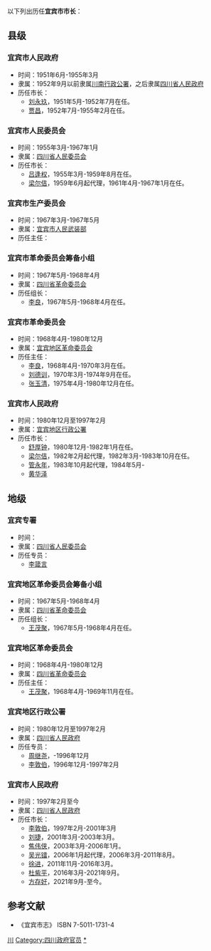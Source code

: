 以下列出历任'''宜宾市市长'''：
==县级==
===宜宾市人民政府===
*时间：1951年6月-1955年3月
*隶属：1952年9月以前隶属[[川南行政公署|川南行政公署]]，之后隶属[[四川省人民政府|四川省人民政府]]
*历任市长：
**[[刘永玖|刘永玖]]，1951年5月-1952年7月在任。
**[[贾昌|贾昌]]，1952年7月-1955年2月在任。
===宜宾市人民委员会===
*时间：1955年3月-1967年1月
*隶属：[[四川省人民委员会|四川省人民委员会]]
*历任市长：
**[[吕逢权|吕逢权]]，1955年3月-1959年8月在任。
**[[梁尔佶|梁尔佶]]，1959年6月起代理，1961年4月-1967年1月在任。
===宜宾市生产委员会===
*时间：1967年3月-1967年5月
*隶属：[[宜宾市人民武装部|宜宾市人民武装部]]
*历任主任：
===宜宾市革命委员会筹备小组===
*时间：1967年5月-1968年4月
*隶属：[[四川省革命委员会|四川省革命委员会]]
*历任组长：
**[[李良|李良]]，1967年5月-1968年4月在任。
===宜宾市革命委员会===
*时间：1968年4月-1980年12月
*隶属：[[宜宾地区革命委员会|宜宾地区革命委员会]]
*历任主任：
**[[李良|李良]]，1968年4月-1970年3月在任。
**[[刘德训|刘德训]]，1970年3月-1974年9月在任。
**[[张玉清|张玉清]]，1975年4月-1980年12月在任。
===宜宾市人民政府===
*时间：1980年12月至1997年2月
*隶属：[[宜宾地区行政公署|宜宾地区行政公署]]
*历任市长：
**[[舒厚钟|舒厚钟]]，1980年12月-1982年1月在任。
**[[梁尔佶|梁尔佶]]，1982年2月起代理，1982年3月-1983年10月在任。
**[[管永年|管永年]]，1983年10月起代理，1984年5月-
**[[黄华泽|黄华泽]]
==地级==
===宜宾专署===
*时间：
*隶属：[[四川省人民委员会|四川省人民委员会]]
*历任专员：
**[[李箴言|李箴言]]
===宜宾地区革命委员会筹备小组===
*时间：1967年5月-1968年4月
*隶属：[[四川省革命委员会|四川省革命委员会]]
*历任组长：
**[[王茂聚|王茂聚]]，1967年5月-1968年4月在任。
===宜宾地区革命委员会===
*时间：1968年4月-1980年12月
*隶属：[[四川省革命委员会|四川省革命委员会]]
*历任主任：
**[[王茂聚|王茂聚]]，1968年4月-1969年11月在任。
===宜宾地区行政公署===
*时间：1980年12月至1997年2月
*隶属：[[四川省人民政府|四川省人民政府]]
*历任专员：
**[[周继尧|周继尧]]，-1996年12月
**[[李敦伯|李敦伯]]，1996年12月-1997年2月
===宜宾市人民政府===
*时间：1997年2月至今
*隶属：[[四川省人民政府|四川省人民政府]]
*历任市长：
**[[李敦伯|李敦伯]]，1997年2月-2001年3月
**[[刘捷_(1957年)|刘捷]]，2001年3月-2003年3月。
**[[焦伟侠|焦伟侠]]，2003年3月-2006年1月。
**[[吴光镭|吴光镭]]，2006年1月起代理，2006年3月-2011年8月。
**[[徐进_(1961年)|徐进]]，2011年11月-2016年3月。
**[[杜紫平|杜紫平]]，2016年3月-2021年9月。
**[[方存好|方存好]]，2021年9月-至今。

==参考文献==
{{Reflist}}
*《宜宾市志》 ISBN 7-5011-1731-4

[[Category:中国市长列表|川]]
[[Category:四川政府官员|Category:四川政府官员]]
[[Category:宜宾政治人物|*]]